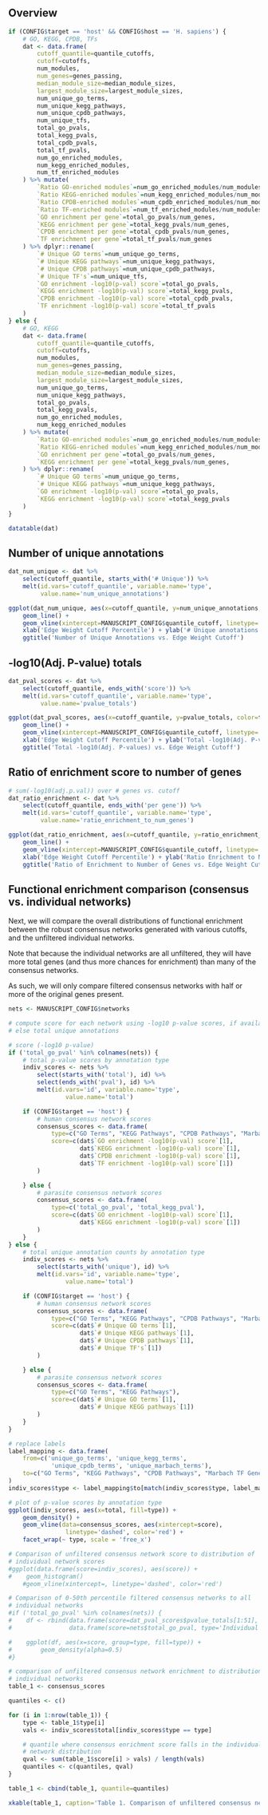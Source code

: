 ## Overview

```r
if (CONFIG$target == 'host' && CONFIG$host == 'H. sapiens') {
    # GO, KEGG, CPDB, TFs
    dat <- data.frame(
        cutoff_quantile=quantile_cutoffs,
        cutoff=cutoffs,
        num_modules,
        num_genes=genes_passing,
        median_module_size=median_module_sizes,
        largest_module_size=largest_module_sizes,
        num_unique_go_terms,
        num_unique_kegg_pathways,
        num_unique_cpdb_pathways,
        num_unique_tfs,
        total_go_pvals,
        total_kegg_pvals,
        total_cpdb_pvals,
        total_tf_pvals,
        num_go_enriched_modules,
        num_kegg_enriched_modules,
        num_tf_enriched_modules
    ) %>% mutate(
        `Ratio GO-enriched modules`=num_go_enriched_modules/num_modules,
        `Ratio KEGG-enriched modules`=num_kegg_enriched_modules/num_modules,
        `Ratio CPDB-enriched modules`=num_cpdb_enriched_modules/num_modules,
        `Ratio TF-enriched modules`=num_tf_enriched_modules/num_modules,
        `GO enrichment per gene`=total_go_pvals/num_genes,
        `KEGG enrichment per gene`=total_kegg_pvals/num_genes,
        `CPDB enrichment per gene`=total_cpdb_pvals/num_genes,
        `TF enrichment per gene`=total_tf_pvals/num_genes
    ) %>% dplyr::rename(
        `# Unique GO terms`=num_unique_go_terms,
        `# Unique KEGG pathways`=num_unique_kegg_pathways,
        `# Unique CPDB pathways`=num_unique_cpdb_pathways,
        `# Unique TF's`=num_unique_tfs,
        `GO enrichment -log10(p-val) score`=total_go_pvals,
        `KEGG enrichment -log10(p-val) score`=total_kegg_pvals,
        `CPDB enrichment -log10(p-val) score`=total_cpdb_pvals,
        `TF enrichment -log10(p-val) score`=total_tf_pvals
    )
} else {
    # GO, KEGG
    dat <- data.frame(
        cutoff_quantile=quantile_cutoffs,
        cutoff=cutoffs,
        num_modules,
        num_genes=genes_passing,
        median_module_size=median_module_sizes,
        largest_module_size=largest_module_sizes,
        num_unique_go_terms,
        num_unique_kegg_pathways,
        total_go_pvals,
        total_kegg_pvals,
        num_go_enriched_modules,
        num_kegg_enriched_modules
    ) %>% mutate(
        `Ratio GO-enriched modules`=num_go_enriched_modules/num_modules,
        `Ratio KEGG-enriched modules`=num_kegg_enriched_modules/num_modules,
        `GO enrichment per gene`=total_go_pvals/num_genes,
        `KEGG enrichment per gene`=total_kegg_pvals/num_genes,
    ) %>% dplyr::rename(
        `# Unique GO terms`=num_unique_go_terms,
        `# Unique KEGG pathways`=num_unique_kegg_pathways,
        `GO enrichment -log10(p-val) score`=total_go_pvals,
        `KEGG enrichment -log10(p-val) score`=total_kegg_pvals
    )
}

datatable(dat)
```

## Number of unique annotations

```r
dat_num_unique <- dat %>%
    select(cutoff_quantile, starts_with('# Unique')) %>%
    melt(id.vars='cutoff_quantile', variable.name='type',
         value.name='num_unique_annotations')

ggplot(dat_num_unique, aes(x=cutoff_quantile, y=num_unique_annotations, color=type)) +
    geom_line() +
    geom_vline(xintercept=MANUSCRIPT_CONFIG$quantile_cutoff, linetype='dashed', color='red') +
    xlab('Edge Weight Cutoff Percentile') + ylab('# Unique annotations') +
    ggtitle('Number of Unique Annotations vs. Edge Weight Cutoff')
```

## -log10(Adj. P-value) totals

```r
dat_pval_scores <- dat %>%
    select(cutoff_quantile, ends_with('score')) %>%
    melt(id.vars='cutoff_quantile', variable.name='type',
         value.name='pvalue_totals')

ggplot(dat_pval_scores, aes(x=cutoff_quantile, y=pvalue_totals, color=type)) +
    geom_line() +
    geom_vline(xintercept=MANUSCRIPT_CONFIG$quantile_cutoff, linetype='dashed', color='red') +
    xlab('Edge Weight Cutoff Percentile') + ylab('Total -log10(Adj. P-values)') +
    ggtitle('Total -log10(Adj. P-values) vs. Edge Weight Cutoff')
```

## Ratio of enrichment score to number of genes

```r
# sum(-log10(adj.p.val)) over # genes vs. cutoff
dat_ratio_enrichment <- dat %>%
    select(cutoff_quantile, ends_with('per gene')) %>%
    melt(id.vars='cutoff_quantile', variable.name='type',
         value.name='ratio_enrichment_to_num_genes')

ggplot(dat_ratio_enrichment, aes(x=cutoff_quantile, y=ratio_enrichment_to_num_genes, color=type)) +
    geom_line() +
    geom_vline(xintercept=MANUSCRIPT_CONFIG$quantile_cutoff, linetype='dashed', color='red') +
    xlab('Edge Weight Cutoff Percentile') + ylab('Ratio Enrichment to Number of Genes') +
    ggtitle('Ratio of Enrichment to Number of Genes vs. Edge Weight Cutoff')
```

## Functional enrichment comparison (consensus vs. individual networks)

Next, we will compare the overall distributions of functional enrichment
between the robust consensus networks generated with various cutoffs, and
the unfiltered individual networks.

Note that because the individual networks are all unfiltered, they will have
more total genes (and thus more chances for enrichment) than many of the
consensus networks.

As such, we will only compare filtered consensus networks with half or more of
the original genes present.

```r
nets <- MANUSCRIPT_CONFIG$networks

# compute score for each network using -log10 p-value scores, if available, or
# else total unique annotations

# score (-log10 p-value)
if ('total_go_pval' %in% colnames(nets)) {
    # total p-value scores by annotation type
    indiv_scores <- nets %>%
        select(starts_with('total'), id) %>%
        select(ends_with('pval'), id) %>%
        melt(id.vars='id', variable.name='type',
                value.name='total')

    if (CONFIG$target == 'host') {
        # human consensus network scores
        consensus_scores <- data.frame(
            type=c("GO Terms", "KEGG Pathways", "CPDB Pathways", "Marbach TF Genes"),
            score=c(dat$`GO enrichment -log10(p-val) score`[1], 
                    dat$`KEGG enrichment -log10(p-val) score`[1],
                    dat$`CPDB enrichment -log10(p-val) score`[1], 
                    dat$`TF enrichment -log10(p-val) score`[1])
        )

    } else {
        # parasite consensus network scores
        consensus_scores <- data.frame(
            type=c('total_go_pval', 'total_kegg_pval'),
            score=c(dat$`GO enrichment -log10(p-val) score`[1], 
                    dat$`KEGG enrichment -log10(p-val) score`[1])
        )
    }
} else {
    # total unique annotation counts by annotation type
    indiv_scores <- nets %>%
        select(starts_with('unique'), id) %>%
        melt(id.vars='id', variable.name='type',
                value.name='total')

    if (CONFIG$target == 'host') {
        # human consensus network scores
        consensus_scores <- data.frame(
            type=c("GO Terms", "KEGG Pathways", "CPDB Pathways", "Marbach TF Genes"),
            score=c(dat$`# Unique GO terms`[1], 
                    dat$`# Unique KEGG pathways`[1],
                    dat$`# Unique CPDB pathways`[1], 
                    dat$`# Unique TF's`[1])
        )

    } else {
        # parasite consensus network scores
        consensus_scores <- data.frame(
            type=c("GO Terms", "KEGG Pathways"),
            score=c(dat$`# Unique GO terms`[1], 
                    dat$`# Unique KEGG pathways`[1])
        )
    }
}

# replace labels
label_mapping <- data.frame(
    from=c('unique_go_terms', 'unique_kegg_terms', 
            'unique_cpdb_terms', 'unique_marbach_terms'),
    to=c("GO Terms", "KEGG Pathways", "CPDB Pathways", "Marbach TF Genes")
)
indiv_scores$type <- label_mapping$to[match(indiv_scores$type, label_mapping$from)]

# plot of p-value scores by annotation type
ggplot(indiv_scores, aes(x=total, fill=type)) +
    geom_density() +
    geom_vline(data=consensus_scores, aes(xintercept=score), 
                linetype='dashed', color='red') +
    facet_wrap(~ type, scale = 'free_x')

# Comparison of unfiltered consensus network score to distribution of
# individual network scores
#ggplot(data.frame(score=indiv_scores), aes(score)) +
#    geom_histogram()
    #geom_vline(xintercept=, linetype='dashed', color='red')

# Comparison of 0-50th percentile filtered consensus networks to all 
# individual networks
#if ('total_go_pval' %in% colnames(nets)) {
#    df <- rbind(data.frame(score=dat_pval_scores$pvalue_totals[1:51], type="Consensus Networks"),
#                data.frame(score=nets$total_go_pval, type='Individual Networks'))

#    ggplot(df, aes(x=score, group=type, fill=type)) +
#        geom_density(alpha=0.5)
#}

```

```r
# comparison of unfiltered consensus network enrichment to distribution of
# individual networks
table_1 <- consensus_scores

quantiles <- c()

for (i in 1:nrow(table_1)) {
    type <- table_1$type[i]
    vals <- indiv_scores$total[indiv_scores$type == type]

    # quantile where consensus enrichment score falls in the individual
    # network distribution
    qval <- sum(table_1$score[i] > vals) / length(vals)
    quantiles <- c(quantiles, qval)
}

table_1 <- cbind(table_1, quantile=quantiles)

xkable(table_1, caption='Table 1. Comparison of unfiltered consensus network to individual networks')
```


